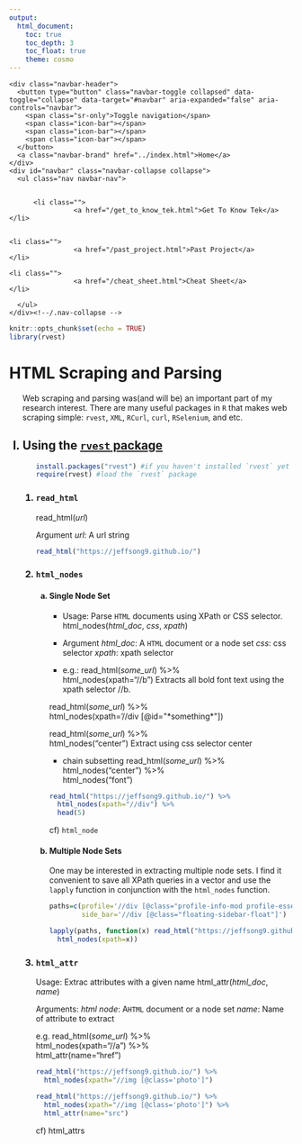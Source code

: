 ```yaml
---
output:
  html_document:
    toc: true
    toc_depth: 3
    toc_float: true
    theme: cosmo
---
```


<style>
body {
    position: absolute;
    left: 0px;}
</style>


<!--html_preserve-->
<div class="container">
<!-- Static navbar -->
<nav class="navbar navbar-default">
  <div class="container-fluid">
    <div class="navbar-header">
      <button type="button" class="navbar-toggle collapsed" data-toggle="collapse" data-target="#navbar" aria-expanded="false" aria-controls="navbar">
        <span class="sr-only">Toggle navigation</span>
        <span class="icon-bar"></span>
        <span class="icon-bar"></span>
        <span class="icon-bar"></span>
      </button>
      <a class="navbar-brand" href="../index.html">Home</a>
    </div>
    <div id="navbar" class="navbar-collapse collapse">
      <ul class="nav navbar-nav">
        
        
          <li class="">
					<a href="/get_to_know_tek.html">Get To Know Tek</a>
	</li>              
				  
				  
	<li class="">
					<a href="/past_project.html">Past Project</a>
	</li>

	<li class="">
					<a href="/cheat_sheet.html">Cheat Sheet</a>
	</li>

      </ul>
    </div><!--/.nav-collapse -->
  </div><!--/.container-fluid -->
</nav><!--navbar navbar-default-->
</div>
<!--/html_preserve-->

```r
knitr::opts_chunk$set(echo = TRUE)
library(rvest)
```

<h1>HTML Scraping and Parsing</h1><ol type="I">
Web scraping and parsing was(and will be) an important part of my research interest. There are many useful packages in `R` that makes web scraping simple: `rvest`, `XML`, `RCurl`, `curl`, `RSelenium`, and etc. 

<h2><li>Using the <a href="https://cran.r-project.org/web/packages/rvest/rvest.pdf">`rvest` package</a></li></h2><ol type="1">
```r
install.packages("rvest") #if you haven't installed `rvest` yet
require(rvest) #load the `rvest` package
```

<h3><li>`read_html`</li></h3>
read_html(*url*)

Argument
*url*: A url string

```r
read_html("https://jeffsong9.github.io/")
```

<h3><li>`html_nodes`</li></h3><ol type="a">

<h4><li>Single Node Set</li></h4>
* Usage: Parse `HTML` documents using XPath or CSS selector.
html\_nodes(*html\_doc*, *css*, *xpath*)

* Argument
*html\_doc*: A `HTML` document or a node set
*css*: css selector
*xpath*: xpath selector

* e.g.:
read_html(*some\_url*) %>%<br>
  html_nodes(xpath="//b")
Extracts all bold font text using the xpath selector //b.

read_html(*some\_url*) %>%<br>
  html_nodes(xpath='//div [@id="*something*"])

read_html(*some\_url*) %>%<br>
  html_nodes("center")
Extract using css selector center

* chain subsetting
read_html(*some\_url*) %>%<br>
  html_nodes("center") %>%<br>
  html_nodes("font")
  
```r
read_html("https://jeffsong9.github.io/") %>%
  html_nodes(xpath="//div") %>%
  head(5)
```
  
  
cf) `html_node`

<h4><li>Multiple Node Sets</li></h4>
One may be interested in extracting multiple node sets. I find it convenient to save all XPath queries in a vector and use the `lapply` function in conjunction with the `html_nodes` function.


```r
paths=c(profile='//div [@class="profile-info-mod profile-essentials"]',
        side_bar='//div [@class="floating-sidebar-float"]')

lapply(paths, function(x) read_html("https://jeffsong9.github.io/") %>%
  html_nodes(xpath=x))
```




</ol><!--html_nodes-->

<h3><li>`html_attr`</li></h3>
Usage: Extrac attributes with a given name
html_attr(*html\_doc*, *name*)

Arguments:
*html node*: A`HTML` document or a node set
*name*: Name of attribute to extract

e.g.
read_html(*some\_url*) %>%<br>
  html_nodes(xpath="//a") %>%<br>
  html_attr(name="href")

```r
read_html("https://jeffsong9.github.io/") %>%
  html_nodes(xpath="//img [@class='photo']")
```

```r
read_html("https://jeffsong9.github.io/") %>%
  html_nodes(xpath="//img [@class='photo']") %>%
  html_attr(name="src")
```

cf) html_attrs


</ol><!--rvest package-->
</ol><!--HTML Scraping and parsing-->
